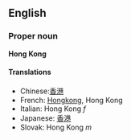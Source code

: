 ==English==

===Proper noun===
'''Hong Kong'''

====Translations====
*Chinese:[[香港]]
*French: [[Hongkong]], Hong Kong
*Italian: Hong Kong ''f''
*Japanese: [[香港]]
*Slovak: Hong Kong ''m''